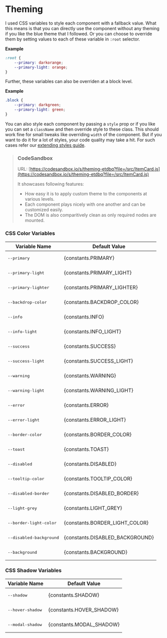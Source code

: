 
<Meta title="Get Started/Theming" />

# Theming

I used CSS variables to style each component with a fallback value. What this means is that you can directly use the
component without any theming if you like the blue theme that I followed. Or you can choose to override them by
setting values to each of these variable in `:root` selector.

**Example**

```css
:root {
    --primary: darkorange;
    --primary-light: orange;
}
```

Further, these variables can also be overriden at a block level.

**Example**

```css
.block {
    --primary: darkgreen;
    --primary-light: green;
}
```

You can also style each component by passing a `style` prop or if you like you can set a `className` and then override
style to these class. This should work fine for small tweaks like overriding `width` of the component. But if you want
to do it for a lot of styles, your code quality may take a hit. For such cases refer our
[extending styles guide](/?path=/docs/get-started-extending-styles--page).

> ### CodeSandbox
>
> URL: [https://codesandbox.io/s/theming-etdbq?file=/src/ItemCard.js](https://codesandbox.io/s/theming-etdbq?file=/src/ItemCard.js)
>
> It showcases following features:
> - How easy it is to apply custom theme to the components at various levels.
> - Each component plays nicely with one another and can be customized easily.
> - The DOM is also comparitively clean as only required nodes are mounted.

### CSS Color Variables

<table>
    <thead>
        <tr>
            <th>Variable Name</th>
            <th width="120">Default Value</th>
        </tr>
    </thead>
    <tbody>
        <tr>
            <td><pre>--primary</pre></td>
            <td style={{ backgroundColor: constants.PRIMARY, color: '#fff', textAlign: 'center' }}>{constants.PRIMARY}</td>
        </tr>
        <tr>
            <td><pre>--primary-light</pre></td>
            <td style={{ backgroundColor: constants.PRIMARY_LIGHT, textAlign: 'center' }}>{constants.PRIMARY_LIGHT}</td>
        </tr>
        <tr>
            <td><pre>--primary-lighter</pre></td>
            <td style={{ backgroundColor: constants.PRIMARY_LIGHTER, textAlign: 'center' }}>{constants.PRIMARY_LIGHTER}</td>
        </tr>
        <tr>
            <td><pre>--backdrop-color</pre></td>
            <td style={{ backgroundColor: constants.BACKDROP_COLOR, textAlign: 'center' }}>{constants.BACKDROP_COLOR}</td>
        </tr>
        <tr>
            <td><pre>--info</pre></td>
            <td style={{ backgroundColor: constants.INFO, color: '#fff', textAlign: 'center' }}>{constants.INFO}</td>
        </tr>
        <tr>
            <td><pre>--info-light</pre></td>
            <td style={{ backgroundColor: constants.INFO_LIGHT, textAlign: 'center' }}>{constants.INFO_LIGHT}</td>
        </tr>
        <tr>
            <td><pre>--success</pre></td>
            <td style={{ backgroundColor: constants.SUCCESS, textAlign: 'center' }}>{constants.SUCCESS}</td>
        </tr>
        <tr>
            <td><pre>--success-light</pre></td>
            <td style={{ backgroundColor: constants.SUCCESS_LIGHT, textAlign: 'center' }}>{constants.SUCCESS_LIGHT}</td>
        </tr>
        <tr>
            <td><pre>--warning</pre></td>
            <td style={{ backgroundColor: constants.WARNING, color: '#fff', textAlign: 'center' }}>{constants.WARNING}</td>
        </tr>
        <tr>
            <td><pre>--warning-light</pre></td>
            <td style={{ backgroundColor: constants.WARNING_LIGHT, textAlign: 'center' }}>{constants.WARNING_LIGHT}</td>
        </tr>
        <tr>
            <td><pre>--error</pre></td>
            <td style={{ backgroundColor: constants.ERROR, color: '#fff', textAlign: 'center' }}>{constants.ERROR}</td>
        </tr>
        <tr>
            <td><pre>--error-light</pre></td>
            <td style={{ backgroundColor: constants.ERROR_LIGHT, textAlign: 'center' }}>{constants.ERROR_LIGHT}</td>
        </tr>
        <tr>
            <td><pre>--border-color</pre></td>
            <td style={{ backgroundColor: constants.BORDER_COLOR, color: '#fff', textAlign: 'center' }}>{constants.BORDER_COLOR}</td>
        </tr>
        <tr>
            <td><pre>--toast</pre></td>
            <td style={{ backgroundColor: constants.TOAST, color: '#fff', textAlign: 'center' }}>{constants.TOAST}</td>
        </tr>
        <tr>
            <td><pre>--disabled</pre></td>
            <td style={{ backgroundColor: constants.DISABLED, color : '#fff', textAlign: 'center' }}>{constants.DISABLED}</td>
        </tr>
        <tr>
            <td><pre>--tooltip-color</pre></td>
            <td style={{ backgroundColor: constants.TOOLTIP_COLOR, color : '#fff', textAlign: 'center' }}>{constants.TOOLTIP_COLOR}</td>
        </tr>
        <tr>
            <td><pre>--disabled-border</pre></td>
            <td style={{ backgroundColor: constants.DISABLED_BORDER, textAlign: 'center' }}>{constants.DISABLED_BORDER}</td>
        </tr>
        <tr>
            <td><pre>--light-grey</pre></td>
            <td style={{ backgroundColor: constants.LIGHT_GREY, textAlign: 'center' }}>{constants.LIGHT_GREY}</td>
        </tr>
        <tr>
            <td><pre>--border-light-color</pre></td>
            <td style={{ backgroundColor: constants.BORDER_LIGHT_COLOR, textAlign: 'center' }}>{constants.BORDER_LIGHT_COLOR}</td>
        </tr>
        <tr>
            <td><pre>--disabled-background</pre></td>
            <td style={{ backgroundColor: constants.DISABLED_BACKGROUND, textAlign: 'center' }}>{constants.DISABLED_BACKGROUND}</td>
        </tr>
        <tr>
            <td><pre>--background</pre></td>
            <td style={{ backgroundColor: constants.BACKGROUND, textAlign: 'center' }}>{constants.BACKGROUND}</td>
        </tr>
    </tbody>
</table>

### CSS Shadow Variables

<table>
    <thead>
        <tr>
            <th>Variable Name</th>
            <th>Default Value</th>
        </tr>
    </thead>
    <tbody>
        <tr>
            <td><pre>--shadow</pre></td>
            <td>{constants.SHADOW}</td>
        </tr>
        <tr>
            <td><pre>--hover-shadow</pre></td>
            <td>{constants.HOVER_SHADOW}</td>
        </tr>
        <tr>
            <td><pre>--modal-shadow</pre></td>
            <td>{constants.MODAL_SHADOW}</td>
        </tr>
    </tbody>
</table>
